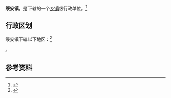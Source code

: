 {{中国乡级行政区|35/06/23/100/000}}

'''绥安镇'''，是{{PRC admin/fullname|35/06/23/100/000|3}}下辖的一个[[乡镇|乡镇]]级行政单位。<ref>{{PRC admin/ref sgc|{{PRC admin/parent|35/06/23/100/000}}}}</ref>

== 行政区划 ==

绥安镇下辖以下地区：<ref>{{PRC admin/ref sgc|35/06/23/100/000}}</ref>

{{PRC admin/children|35/06/23/100/000}}。

== 参考资料 ==

{{reflist}}

{{PRC admin/navcat|35/06/23/100/000}}
{{福建行政区划小作品}}